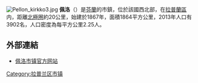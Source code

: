 [[File:Pellon_kirkko3.jpg|thumb]]
'''佩洛'''（{{lang-fi|Pello}}）是[[芬蘭|芬蘭]]的市鎮，位於該國西北部，在[[拉普蘭區|拉普蘭區]]内，距離[[北極圈|北極圈]]約20公里，始建於1867年，面積1864平方公里，2013年人口有3902名，人口密度為每平方公里2.25人。

==外部連結==
{{commonscat|Pello}}
*[http://www.pello.fi/ 佩洛市镇官方网站] {{Wayback|url=http://www.pello.fi/ |date=20200407104804 }} {{fi}}

{{Finland-geo-stub}}
{{拉普蘭區}}
[[Category:拉普兰区市镇|Category:拉普兰区市镇]]